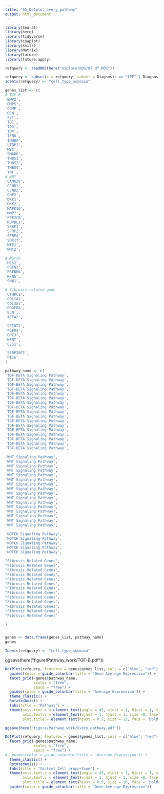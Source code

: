 ```yaml
---
title: "05_Dotplot_every_pathway"
output: html_document
---
```


```r
library(Seurat)
library(here)
library(tidyverse)
library(cowplot)
library(knitr)
library(Matrix)
library(future)
library(future.apply)
```

```r
refquery <- readRDS(here("explore/RDS/07_df.RDS"))
```

```r
refquery <- subset(x = refquery, subset = Diagnosis == "IPF" | Diagnosis == "COVID")
Idents(refquery) <- "cell_type_submain"
```

```r
genes_list <- c(
# TGF-B
'BMP2',
'BMP5',
'COMP',
'DCN',
'FST',
'ID1',
'ID3',
'ID4',
'IFNG',
'INHBA',
'LTBP1',
'MYC',
'SMAD6',
'THBS1',
'THBS2',
'THBS4',
'TNF',
# WNT
'CAMK2B',
'CCND1',
'CCND2',
'CHP2',
'DKK1',
'DKK2',
'MAPK10',
'MMP7',
'PPP2CB',
'RUVBL1',
'SFRP1',
'SFRP2',
'SFRP4',
'SOX17',
'WIF1',
'WNT2',

# Notch
'HES1',
'PSEN2',
'PSENEN',
'RFNG',
'SNW1',

# fibrosis related gene 
'CTHRC1', 
'COL1A1', 
'COL3A1',
'PDGFRA',
'ELN', 
'ACTA2',

'SPINT2',
'FGFR4',
'GPC3', 
'NPNT', 
'CES1',

'SERPINF1', 
'PI16'
)

pathway_name <- c(
'TGF-BETA Signaling Pathway',
'TGF-BETA Signaling Pathway',
'TGF-BETA Signaling Pathway',
'TGF-BETA Signaling Pathway',
'TGF-BETA Signaling Pathway',
'TGF-BETA Signaling Pathway',
'TGF-BETA Signaling Pathway',
'TGF-BETA Signaling Pathway',
'TGF-BETA Signaling Pathway',
'TGF-BETA Signaling Pathway',
'TGF-BETA Signaling Pathway',
'TGF-BETA Signaling Pathway',
'TGF-BETA Signaling Pathway',
'TGF-BETA Signaling Pathway',
'TGF-BETA Signaling Pathway',
'TGF-BETA Signaling Pathway',
'TGF-BETA Signaling Pathway',

'WNT Signaling Pathway',
'WNT Signaling Pathway',
'WNT Signaling Pathway',
'WNT Signaling Pathway',
'WNT Signaling Pathway',
'WNT Signaling Pathway',
'WNT Signaling Pathway',
'WNT Signaling Pathway',
'WNT Signaling Pathway',
'WNT Signaling Pathway',
'WNT Signaling Pathway',
'WNT Signaling Pathway',
'WNT Signaling Pathway',
'WNT Signaling Pathway',
'WNT Signaling Pathway',
'WNT Signaling Pathway',

'NOTCH Signaling Pathway',
'NOTCH Signaling Pathway',
'NOTCH Signaling Pathway',
'NOTCH Signaling Pathway',
'NOTCH Signaling Pathway',

"Fibrosis Related Genes",
"Fibrosis Related Genes",
"Fibrosis Related Genes",
"Fibrosis Related Genes",
"Fibrosis Related Genes",
"Fibrosis Related Genes",
"Fibrosis Related Genes",
"Fibrosis Related Genes",
"Fibrosis Related Genes",
"Fibrosis Related Genes",
"Fibrosis Related Genes",
"Fibrosis Related Genes",
"Fibrosis Related Genes"

)


genes <- data.frame(genes_list, pathway_name)
genes
```

```r
Idents(refquery) <- "cell_type_submain"
```



ggsave(here("figure/Pathway_work/TGF-B.pdf"))

```r
DotPlot(refquery, features = genes$genes_list, cols = c("blue", "red"), dot.scale = 5, split.by = "Diagnosis", assay = "RNA") +
  guides(color = guide_colorbar(title = "Gene Average Expression")) + 
  facet_grid(~genes$pathway_name,
             scales = "free",
             space = "free") + 
  guides(color = guide_colorbar(title = 'Average Expression')) + 
  theme_classic() + 
  RotatedAxis() + 
  labs(title = "Pathway") + 
  theme(axis.text.x = element_text(angle = 45, vjust = 1, hjust = 1, size = 8, face = 'bold'),
        axis.text.y = element_text(vjust = 1, hjust = 1, size =8, face = 'bold'),
        plot.title = element_text(hjust = 0.5, size = 12, face = 'bold'), legend.position = 'right') 

ggsave(here("figure/Pathway_work/Every_pathway.pdf"))

```


```r
DotPlot(refquery, features = genes$genes_list, cols = c("blue", "red"), dot.scale = 5, split.by = "Diagnosis", assay = "RNA") +
  facet_grid(~genes$pathway_name,
             scales = "free",
             space = "free") + 
#  guides(color = guide_colorbar(title = 'Average Expression')) + 
  theme_classic() + 
  RotatedAxis() + 
  labs(title = "Control Cell proportion") + 
  theme(axis.text.x = element_text(angle = 45, vjust = 1, hjust = 1, size = 8, face = 'bold'),
        axis.text.y = element_text(vjust = 1, hjust = 1, size =8, face = 'bold'),
        plot.title = element_text(hjust = 0.5, size = 10, face = 'bold'), legend.position = 'right') +
  guides(color = guide_colorbar(title = "Gene Average Expression")) 
```




